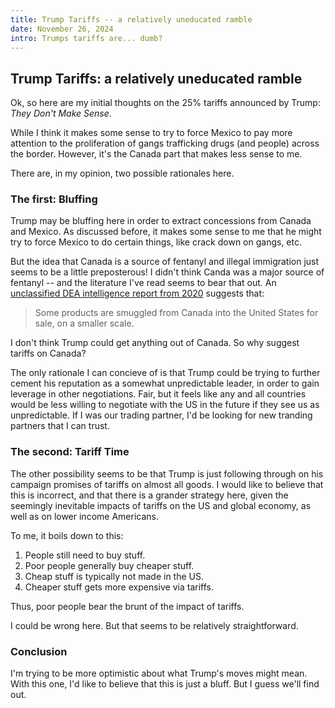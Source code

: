```yaml
---
title: Trump Tariffs -- a relatively uneducated ramble
date: November 26, 2024
intro: Trumps tariffs are... dumb?
---
```

## Trump Tariffs: a relatively uneducated ramble

Ok, so here are my initial thoughts on the 25% tariffs announced by Trump: *They Don't Make Sense*. 

While I think it makes some sense to try to force Mexico to pay more attention to the proliferation of gangs trafficking drugs (and people) across the border. However, it's the Canada part that makes less sense to me.

There are, in my opinion, two possible rationales here.

### The first: Bluffing

Trump may be bluffing here in order to extract concessions from Canada and Mexico. As discussed before, it makes some sense to me that he might try to force Mexico to do certain things, like crack down on gangs, etc.

But the idea that Canada is a source of fentanyl and illegal immigration just seems to be a little preposterous! I didn't think Canda was a major source of fentanyl -- and the literature I've read seems to bear that out. An [unclassified DEA intelligence report from 2020](https://www.dea.gov/sites/default/files/2020-03/DEA_GOV_DIR-008-20%20Fentanyl%20Flow%20in%20the%20United%20States_0.pdf) suggests that:
> Some products are smuggled from Canada into the United States for sale, on a smaller scale.

I don't think Trump could get anything out of Canada. So why suggest tariffs on Canada?

The only rationale I can concieve of is that Trump could be trying to further cement his reputation as a somewhat unpredictable leader, in order to gain leverage in other negotiations. Fair, but it feels like any and all countries would be less willing to negotiate with the US in the future if they see us as unpredictable. If I was our trading partner, I'd be looking for new tranding partners that I can trust.

### The second: Tariff Time

The other possibility seems to be that Trump is just following through on his campaign promises of tariffs on almost all goods. I would like to believe that this is incorrect, and that there is a grander strategy here, given the seemingly inevitable impacts of tariffs on the US and global economy, as well as on lower income Americans.

To me, it boils down to this:

1. People still need to buy stuff.
2. Poor people generally buy cheaper stuff.
3. Cheap stuff is typically not made in the US.
4. Cheaper stuff gets more expensive via tariffs.

Thus, poor people bear the brunt of the impact of tariffs.

I could be wrong here. But that seems to be relatively straightforward.

### Conclusion

I'm trying to be more optimistic about what Trump's moves might mean. With this one, I'd like to believe that this is just a bluff. But I guess we'll find out.
